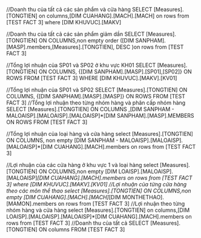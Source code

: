 ﻿
//Doanh thu của tất cả các sản phẩm và cửa hàng
SELECT [Measures].[TONGTIEN] on columns,[DIM CUAHANG].[MACH].[MACH] on rows from [TEST FACT 3] where [DIM KHUVUC].[MAKV]

//Doanh thu của tất cả các sản phẩm giảm dần
SELECT [Measures].[TONGTIEN] ON COLUMNS,non empty order ([DIM SANPHAM].[MASP].members,[Measures].[TONGTIEN], DESC )on rows from [TEST FACT 3] 

//Tổng lợi nhuận của SP01 và SP02 ở khu vực KH01
SELECT [Measures].[TONGTIEN] ON COLUMNS, {[DIM SANPHAM].[MASP].[SP01],[SP02]} ON ROWS FROM [TEST FACT 3] WHERE [DIM KHUVUC].[MAKV].[KV01]

//Tổng lợi nhuận của SP01 và SP02 
SELECT [Measures].[TONGTIEN] ON COLUMNS, {[DIM SANPHAM].[MASP].[MASP]} ON ROWS FROM [TEST FACT 3]
//Tổng lợi nhuận theo từng nhóm hàng và phân cấp nhóm hàng
SELECT [Measures].[TONGTIEN] ON COLUMNS ,[DIM SANPHAM - MALOAISP].[MALOAISP].[MALOAISP]*[DIM SANPHAM].[MASP].MEMBERS ON ROWS FROM [TEST FACT 3]


//Tổng lợi nhuận của loại hàng và cửa hàng
select [Measures].[TONGTIEN] ON COLUMNS, non empty [DIM SANPHAM - MALOAISP].[MALOAISP].[MALOAISP]*[DIM CUAHANG].[MACH].members on rows from [TEST FACT 3]

//Lợi nhuận của các cửa hàng ở khu vực 1 và loại hàng
select [Measures].[TONGTIEN] ON COLUMNS,non empty [DIM LOAISP].[MALOAISP].[MALOAISP]*[DIM CUAHANG].[MACH].members on rows from [TEST FACT 3] where [DIM KHUVUC].[MAKV].[KV01]
//Lợi nhuận của từng cửa hàng theo các môn thể thao
select [Measures].[TONGTIEN] ON COLUMNS,non empty [DIM CUAHANG].[MACH].[MACH]*[DIM MONTHETHAO].[MAMON].members on rows from [TEST FACT 3]
//Lợi nhuận theo từng nhóm hàng và cửa hàng
select [Measures].[TONGTIEN] on columns,[DIM LOAISP].[MALOAISP].[MALOAISP]*[DIM CUAHANG].[MACH].members on rows from [TEST FACT 3]
//Doanh thu của tất cả 
SELECT [Measures].[TONGTIEN] ON  columns FROM [TEST FACT 3]